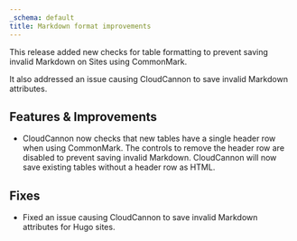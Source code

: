 ```yaml
---
_schema: default
title: Markdown format improvements
---
```

This release added new checks for table formatting to prevent saving invalid Markdown on Sites using CommonMark.

It also addressed an issue causing CloudCannon to save invalid Markdown attributes.

## Features & Improvements

* CloudCannon now checks that new tables have a single header row when using CommonMark. The controls to remove the header row are disabled to prevent saving invalid Markdown. CloudCannon will now save existing tables without a header row as HTML.

## Fixes

* Fixed an issue causing CloudCannon to save invalid Markdown attributes for Hugo sites.